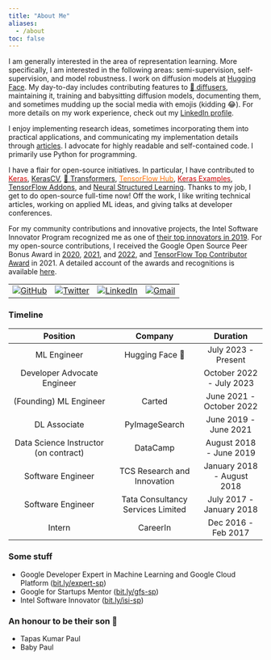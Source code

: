 ```yaml
---
title: "About Me"
aliases:
  - /about
toc: false
---
```

I am generally interested in the area of representation learning. More specifically, I am interested in the following areas: semi-supervision, self-supervision, and model robustness.  I work on diffusion models at [Hugging Face](https://huggingface.co). My day-to-day includes contributing features to [🧨 diffusers](https://github.com/huggingface/diffusers), maintaining it, training and babysitting diffusion models, documenting them, and sometimes mudding up the social media with emojis (kidding 😂). For more details on my work experience, check out my [LinkedIn profile](https://www.linkedin.com/in/sayak-paul/).

I enjoy implementing research ideas, sometimes incorporating them into practical applications, and communicating my implementation details through [articles](https://sayak.dev/authoring/). I advocate for highly readable and self-contained code. I primarily use Python for programming. 

I have a flair for open-source initiatives. In particular, I have contributed to <a href="https://github.com/keras-team/keras/commits?author=sayakpaul"><font color="#d00000">Keras</font></a>, [KerasCV](https://github.com/keras-team/keras-cv/commits?author=sayakpaul), [🤗 Transformers](https://github.com/huggingface/transformers/commits?author=sayakpaul), <a href="https://tfhub.dev/s?publisher=sayakpaul"><font color="#FF6F00">TensorFlow Hub</font></a>, <a href="https://github.com/keras-team/keras-io/commits?author=sayakpaul"><font color="#d00000">Keras Examples</font></a>, [TensorFlow Addons](https://git.io/JuUOr), and [Neural Structured Learning](https://git.io/JuUOd). Thanks to my job, I get to do open-source full-time now! Off the work, I like writing technical articles, working on applied ML ideas, and giving talks at developer conferences.

For my community contributions and innovative projects, the Intel Software Innovator Program recognized me as one of [their top innovators in 2019](https://www.dropbox.com/s/mzsy1q8jgkwj6cj/Intel_Top_Innovator_2019.jpg?dl=0). For my open-source contributions, I received the Google Open Source Peer Bonus Award in [2020](https://opensource.googleblog.com/2020/10/announcing-latest-google-open-source.html), [2021](https://opensource.googleblog.com/2021/09/announcing-latest-open-source-peer-bonus-winners.html), and [2022](https://opensource.googleblog.com/2022/09/announcing-the-second-group-of-open-source-peer-bonus-winners-in-2022.html), and [TensorFlow Top Contributor Award](https://blog.tensorflow.org/2021/11/2021-TF-Contributor-Awardees.html?linkId=8010214) in 2021. A detailed account of the awards and recognitions is available [here](https://sayak.dev/xyz/#awards-and-recognition).

<table>
  <tr>
    <td><a href="https://github.com/sayakpaul"><img src="https://img.shields.io/github/followers/sayakpaul.svg?label=GitHub&style=social" alt="GitHub"></a></td>
    <td><a href="https://twitter.com/RisingSayak"><img src="https://img.shields.io/twitter/follow/RisingSayak?label=Twitter&style=social" alt="Twitter"></a></td>
    <td><a href="https://www.linkedin.com/in/sayak-paul"><img src="https://img.shields.io/badge/LinkedIn--_.svg?style=social&logo=linkedin" alt="LinkedIn"></a></td>
    <td><a href="mailto:spsayakpaul@gmail.com"><img src="https://img.shields.io/badge/Gmail--_.svg?style=social&logo=gmail" alt="Gmail"></a></td>
  </tr>
</table>

### Timeline

| Position                               | Company                           | Duration                |
|:--------------------------------------:|:---------------------------------:|:-----------------------:|
| ML Engineer              | Hugging Face 🤗                   | July 2023 - Present     |
| Developer Advocate Engineer            |                                   | October 2022 - July 2023|
| (Founding) ML Engineer   | Carted                            | June 2021 - October 2022|
| DL Associate                | PyImageSearch                     | June 2019 - June 2021   |
| Data Science Instructor (on contract)  | DataCamp                          | August 2018 - June 2019 |
| Software Engineer                      | TCS Research and Innovation       | January 2018 - August 2018|
| Software Engineer                      | Tata Consultancy Services Limited | July 2017 - January 2018|
| Intern                                 | CareerIn                          | Dec 2016 - Feb 2017     |

### Some stuff

* Google Developer Expert in Machine Learning and Google Cloud Platform ([bit.ly/expert-sp](https://bit.ly/expert-sp))
* Google for Startups Mentor ([bit.ly/gfs-sp](https://bit.ly/gfs-sp))
* Intel Software Innovator ([bit.ly/isi-sp](https://bit.ly/isi-sp))

### An honour to be their son 🙂

- Tapas Kumar Paul
- Baby Paul
